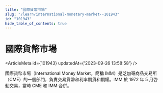 ```yaml
---
title: "國際貨幣市場"
slug: "/learn/international-monetary-market--101943"
id: "101943"
hide_table_of_contents: true
---
```



# 國際貨幣市場

<ArticleMeta id={101943} updatedAt={'2023-09-26 13:58:58'} />
<div className='border-solid border-b border-t-0 my-4 border-[var(--ifm-color-gray-300)]' />

國際貨幣市場（International Money Market，簡稱 IMM）是芝加哥商品交易所（CME）的一個部門，負責交易貨幣和利率期貨和期權。IMM 於 1972 年 5 月啓動交易，當時 CME 和 IMM 合併。
